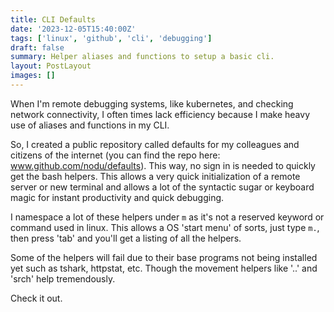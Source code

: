 ```yaml
---
title: CLI Defaults
date: '2023-12-05T15:40:00Z'
tags: ['linux', 'github', 'cli', 'debugging']
draft: false
summary: Helper aliases and functions to setup a basic cli.
layout: PostLayout
images: []
---
```


When I'm remote debugging systems, like kubernetes, and checking network connectivity, I often times lack efficiency because I make heavy use of aliases and functions in my CLI.

So, I created a public repository called defaults for my colleagues and citizens of the internet (you can find the repo here: www.github.com/nodu/defaults). This way, no sign in is needed to quickly get the bash helpers. This allows a very quick initialization of a remote server or new terminal and allows a lot of the syntactic sugar or keyboard magic for instant productivity and quick debugging.

I namespace a lot of these helpers under `m` as it's not a reserved keyword or command used in linux. This allows a OS 'start menu' of sorts, just type `m.`, then press 'tab' and you'll get a listing of all the helpers.

Some of the helpers will fail due to their base programs not being installed yet such as tshark, httpstat, etc. Though the movement helpers like '..' and 'srch' help tremendously.

Check it out.
